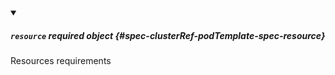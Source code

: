 


<details className="config-field" data-expandable="true" open>
<summary>

##### `resource` <span className="config-field-required" data-required="false">required</span> <span className="config-field-type">object</span> <span className="config-field-default"></span> <span className="config-field-enum"></span> {#spec-clusterRef-podTemplate-spec-resource}

Resources requirements

</summary>

<PartialResourcereference />


</details>
